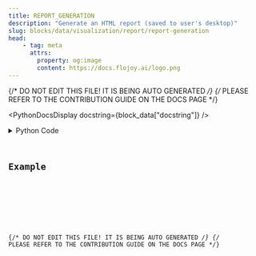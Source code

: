 ```yaml
---
title: REPORT_GENERATION
description: "Generate an HTML report (saved to user's desktop)"
slug: blocks/data/visualization/report/report-generation
head:
    - tag: meta
      attrs:
        property: og:image
        content: https://docs.flojoy.ai/logo.png
---
```


{/* DO NOT EDIT THIS FILE! IT IS BEING AUTO GENERATED */}
{/* PLEASE REFER TO THE CONTRIBUTION GUIDE ON THE DOCS PAGE */}


<PythonDocsDisplay docstring={block_data["docstring"]} />
<details>
<summary>Python Code</summary>



<Code code={pythonCode} lang="py" wrap theme="dracula" />

[Find this Flojoy Block on GitHub](https://github.com/flojoy-ai/blocks/blob/main/blocks/DATA/VISUALIZATION/REPORT/REPORT_GENERATION/REPORT_GENERATION.py)

</details>

## Example


<GetHelpWidget />


<AppDisplay app={app} blockName="REPORT_GENERATION" client:visible />


<Example />

{/* DO NOT EDIT THIS FILE! IT IS BEING AUTO GENERATED */}
{/* PLEASE REFER TO THE CONTRIBUTION GUIDE ON THE DOCS PAGE */}
